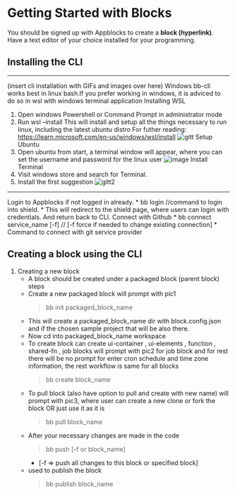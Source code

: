 
# Getting Started with Blocks

You should be signed up with Appblocks to create a **block (hyperlink)**. Have a text editor of your choice installed for your programming.

## Installing the CLI
------------------------------
(insert cli installation with GIFs and images over here)
Windows
bb-cli works best in linux bash.If you prefer working in windows, it is adviced to do so in wsl with windows terminal application
Installing WSL
1.	Open windows Powershell or Command Prompt in administrator mode
2.	Run wsl –install
This will install and setup all the things necessary to run linux, including the latest ubuntu distro
For futher reading: https://learn.microsoft.com/en-us/windows/wsl/install
![gitt](https://user-images.githubusercontent.com/97872852/203749101-a6915fec-cb28-4d01-9a3e-fc85533eea11.gif)
Setup Ubuntu
1.	Open ubuntu from start, a terminal window will appear, where you can set the username and password for the linux user
![image](https://user-images.githubusercontent.com/97872852/203752802-fff83124-9df4-41df-853f-c010ed18b10d.png)
Install Terminal
1.	Visit windows store and search for Terminal.
2.	Install the first suggestion
![gitt2](https://user-images.githubusercontent.com/97872852/203753766-3866ca72-5910-48e2-b8da-ea1bd4520946.gif)
-----------------------------

 Login to Appblocks if not logged in already.
    * bb login //command to login into shield. 
    * This will redirect to the shield page,  where users can login with credentials. And return back to CLI.
 Connect with Github
    * bb connect service_name [-f] // [-f force if needed to change existing connection] 
    * Command to connect with git service provider


## Creating a block using the CLI

1. Creating a new block
   * A block should be created under a packaged block (parent block) steps
   * Create a new packaged block will prompt with pic1  
      > bb init packaged_block_name  
   * This will create a packaged_block_name dir with block.config.json and if the chosen sample project that will be also there.  
   * Now cd into packaged_block_name workspace
   * To create block can create ui-container , ui-elements , function , shared-fn , job blocks will prompt with pic2 for job block and for rest there will be no prompt for enter cron schedule and time zone information, the rest workflow is same for all blocks
      > bb create block_name
   * To pull block (also have option to pull and create with new name) will prompt with pic3, where user can create a new clone or fork the block OR just use it as it is 
      > bb pull block_name 
   * After your necessary changes are made in the code
      > bb push [-f or block_name]  
      * [-f => push all changes to this block or specified block]
    * used to publish the block
        > bb publish block_name 

